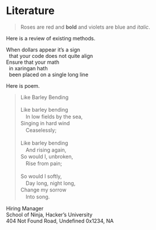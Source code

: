 # Literature

> Roses are [red and **bold**]{color="red"} and
> violets are [blue and *italic*]{color="blue"}.

Here is a review of existing methods.

| When dollars appear it's a sign
|   that your code does not quite align
| Ensure that your math
|   in xaringan hath
|   been placed on a single long line


Here is poem.

>
| Like Barley Bending
|
| Like barley bending
| 　In low fields by the sea,
| Singing in hard wind
| 　Ceaselessly;
|
| Like barley bending
| 　And rising again,
| So would I, unbroken,
| 　Rise from pain;
|
| So would I softly,
| 　Day long, night long,
| Change my sorrow
| 　Into song.


| Hiring Manager
| School of Ninja,
  Hacker's University
| 404 Not Found Road,
  Undefined 0x1234, NA

